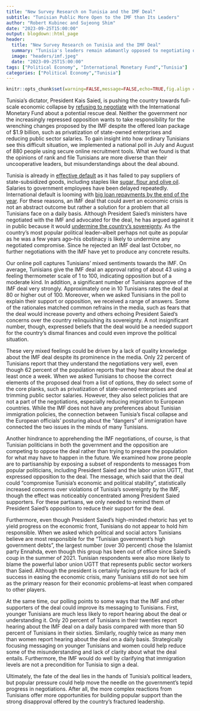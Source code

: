 ```yaml
---
title: "New Survey Research on Tunisia and the IMF Deal"
subtitle: "Tunisian Public More Open to the IMF than Its Leaders"
author: "Robert Kubinec and Sujeong Shim"
date: "2023-09-25T15:00:00"
output: blogdown::html_page
header:
  title: "New Survey Research on Tunisia and the IMF Deal"
  summary: "Tunisia's leaders remain adamantly opposed to negotiating or supporting a deal with the IMF, but Tunisian citizens have more nuanced views on the topic."
  image: "headers/imf.jpeg"
  date: "2023-09-25T15:00:00"
tags: ["Political Economy", "International Monetary Fund","Tunisia"]
categories: ["Political Economy","Tunisia"]
---
```


```r

knitr::opts_chunk$set(warning=FALSE,message=FALSE,echo=TRUE,fig.align = "center",echo=FALSE)

```

Tunisia's dictator, President Kais Saied, is pushing the country towards full-scale economic collapse by [refusing to negotiate](https://www.reuters.com/world/africa/tunisias-efforts-stave-off-bankruptcy-2023-06-29/) with the International Monetary Fund about a potential rescue deal. Neither the government nor the increasingly repressed opposition wants to take responsibility for the wrenching changes proposed by the IMF despite the offered loan package of \$1.9 billion, such as privatization of state-owned enterprises and reducing public sector salaries. To gain insight into how ordinary Tunisians see this difficult situation, we implemented a national poll in July and August of 880 people using secure online recruitment tools. What we found is that the opinions of rank and file Tunisians are more diverse than their uncooperative leaders, but misunderstandings about the deal abound.

Tunisia is already in [effective default](https://african.business/2023/09/resources/what-next-after-tunisia-rejects-imf-and-austerity-burdens) as it has failed to pay suppliers of state-subsidized goods, including staples like [sugar, flour and olive oil](https://www.france24.com/en/live-news/20230807-baguettes-fall-victim-to-tunisia-s-economic-crisis). Salaries to government employees have been delayed repeatedly. International default is looming with [big loan repayments by the end of the year](https://www.reuters.com/world/africa/tunisias-efforts-stave-off-bankruptcy-2023-06-29/). For these reasons, an IMF deal that could avert an economic crisis is not an abstract outcome but rather a solution for a problem that all Tunisians face on a daily basis. Although President Saied's ministers have negotiated with the IMF and advocated for the deal, he has argued against it in public because it would [undermine the country's sovereignty](https://www.mei.edu/publications/tunisia-imf-and-alternatives). As the country's most popular political leader--albeit perhaps not quite as popular as he was a few years ago--his obstinacy is likely to undermine any negotiated compromise. Since he rejected an IMF deal last October, no further negotiations with the IMF have yet to produce any concrete results.

Our online poll captures Tunisians' mixed sentiments towards the IMF. On average, Tunisians give the IMF deal an approval rating of about 43 using a feeling thermometer scale of 1 to 100, indicating opposition but of a moderate kind. In addition, a significant number of Tunisians approve of the IMF deal very strongly. Approximately one in 10 Tunisians rates the deal at 80 or higher out of 100. Moreover, when we asked Tunisians in the poll to explain their support or opposition, we received a range of answers. Some of the rationales matched common refrains in the media, such as fears that the deal would increase poverty and others echoing President Saied's concerns over the country relinquishing its sovereignty. A not insignificant number, though, expressed beliefs that the deal would be a needed support for the country's dismal finances and could even improve the political situation.

These very mixed feelings could be driven by a lack of quality knowledge about the IMF deal despite its prominence in the media. Only 22 percent of Tunisians report that they understand the negotiations very well, even though 62 percent of the population reports that they hear about the deal at least once a week. When we asked Tunisians to choose the correct elements of the proposed deal from a list of options, they do select some of the core planks, such as privatization of state-owned enterprises and trimming public sector salaries. However, they also select policies that are not a part of the negotiations, especially reducing migration to European countries. While the IMF does not have any preferences about Tunisian immigration policies, the connection between Tunisia's fiscal collapse and the European officials' posturing about the "dangers" of immigration have connected the two issues in the minds of many Tunisians.

Another hindrance to apprehending the IMF negotiations, of course, is that Tunisian politicians in both the government and the opposition are competing to oppose the deal rather than trying to prepare the population for what may have to happen in the future. We examined how prone people are to partisanship by exposing a subset of respondents to messages from popular politicians, including President Saied and the labor union UGTT, that expressed opposition to the deal. The message, which said that the deal could "compromise Tunisia's economic and political stability", statistically increased concerns over violations of Tunisia's sovereignty by the IMF, though the effect was noticeably concentrated among President Saied supporters. For these partisans, we only needed to remind them of President Saied's opposition to reduce their support for the deal.

Furthermore, even though President Saied's high-minded rhetoric has yet to yield progress on the economic front, Tunisians do not appear to hold him responsible. When we asked which political and social actors Tunisians believe are most responsible for the "Tunisian government's high government debts", the largest number (over 30 percent) chose the Islamist party Ennahda, even though this group has been out of office since Saied's coup in the summer of 2021. Tunisian respondents were also more likely to blame the powerful labor union UGTT that represents public sector workers than Saied. Although the president is certainly facing pressure for lack of success in easing the economic crisis, many Tunisians still do not see him as the primary reason for their economic problems--at least when compared to other players.

At the same time, our polling points to some ways that the IMF and other supporters of the deal could improve its messaging to Tunisians. First, younger Tunisians are much less likely to report hearing about the deal or understanding it. Only 20 percent of Tunisians in their twenties report hearing about the IMF deal on a daily basis compared with more than 50 percent of Tunisians in their sixties. Similarly, roughly twice as many men than women report hearing about the deal on a daily basis. Strategically focusing messaging on younger Tunisians and women could help reduce some of the misunderstanding and lack of clarity about what the deal entails. Furthermore, the IMF would do well by clarifying that immigration levels are not a precondition for Tunisia to sign a deal.

Ultimately, the fate of the deal lies in the hands of Tunisia's political leaders, but popular pressure could help move the needle on the government's tepid progress in negotiations. After all, the more complex reactions from Tunisians offer more opportunities for building popular support than the strong disapproval offered by the country's fractured leadership.
